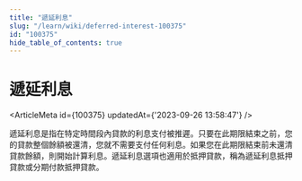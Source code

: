 ```yaml
---
title: "遞延利息"
slug: "/learn/wiki/deferred-interest-100375"
id: "100375"
hide_table_of_contents: true
---
```



# 遞延利息

<ArticleMeta id={100375} updatedAt={'2023-09-26 13:58:47'} />
<div className='border-solid border-b border-t-0 my-4 border-[var(--ifm-color-gray-300)]' />

遞延利息是指在特定時間段內貸款的利息支付被推遲。只要在此期限結束之前，您的貸款整個餘額被還清，您就不需要支付任何利息。如果您在此期限結束前未還清貸款餘額，則開始計算利息。遞延利息選項也適用於抵押貸款，稱為遞延利息抵押貸款或分期付款抵押貸款。

